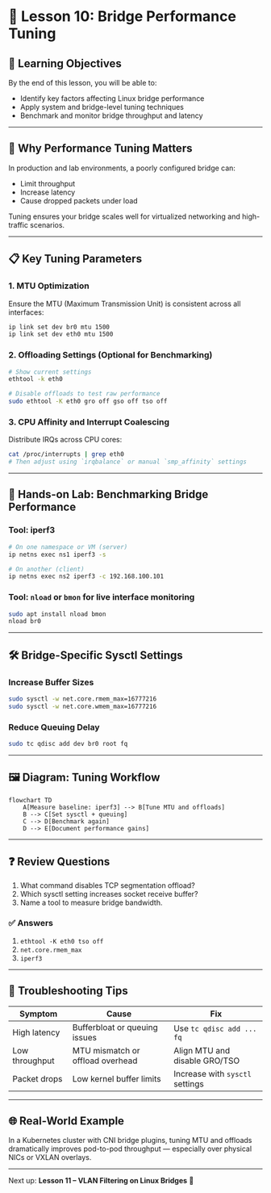 # 🧠 Lesson 10: Bridge Performance Tuning

## 🎯 Learning Objectives

By the end of this lesson, you will be able to:

- Identify key factors affecting Linux bridge performance
- Apply system and bridge-level tuning techniques
- Benchmark and monitor bridge throughput and latency

---

## 🚀 Why Performance Tuning Matters

In production and lab environments, a poorly configured bridge can:

- Limit throughput
- Increase latency
- Cause dropped packets under load

Tuning ensures your bridge scales well for virtualized networking and high-traffic scenarios.

---

## 📋 Key Tuning Parameters

### 1. MTU Optimization

Ensure the MTU (Maximum Transmission Unit) is consistent across all interfaces:

```bash
ip link set dev br0 mtu 1500
ip link set dev eth0 mtu 1500
```

### 2. Offloading Settings (Optional for Benchmarking)

```bash
# Show current settings
ethtool -k eth0

# Disable offloads to test raw performance
sudo ethtool -K eth0 gro off gso off tso off
```

### 3. CPU Affinity and Interrupt Coalescing

Distribute IRQs across CPU cores:

```bash
cat /proc/interrupts | grep eth0
# Then adjust using `irqbalance` or manual `smp_affinity` settings
```

---

## 🧪 Hands-on Lab: Benchmarking Bridge Performance

### Tool: iperf3

```bash
# On one namespace or VM (server)
ip netns exec ns1 iperf3 -s

# On another (client)
ip netns exec ns2 iperf3 -c 192.168.100.101
```

### Tool: `nload` or `bmon` for live interface monitoring

```bash
sudo apt install nload bmon
nload br0
```

---

## 🛠️ Bridge-Specific Sysctl Settings

### Increase Buffer Sizes

```bash
sudo sysctl -w net.core.rmem_max=16777216
sudo sysctl -w net.core.wmem_max=16777216
```

### Reduce Queuing Delay

```bash
sudo tc qdisc add dev br0 root fq
```

---

## 🖼️ Diagram: Tuning Workflow

```mermaid
flowchart TD
    A[Measure baseline: iperf3] --> B[Tune MTU and offloads]
    B --> C[Set sysctl + queuing]
    C --> D[Benchmark again]
    D --> E[Document performance gains]
```

---

## ❓ Review Questions

1. What command disables TCP segmentation offload?
2. Which sysctl setting increases socket receive buffer?
3. Name a tool to measure bridge bandwidth.

### ✅ Answers

1. `ethtool -K eth0 tso off`
2. `net.core.rmem_max`
3. `iperf3`

---

## 🧯 Troubleshooting Tips

| Symptom | Cause | Fix |
|--------|--------|-----|
| High latency | Bufferbloat or queuing issues | Use `tc qdisc add ... fq` |
| Low throughput | MTU mismatch or offload overhead | Align MTU and disable GRO/TSO |
| Packet drops | Low kernel buffer limits | Increase with `sysctl` settings |

---

## 🌐 Real-World Example

In a Kubernetes cluster with CNI bridge plugins, tuning MTU and offloads dramatically improves pod-to-pod throughput — especially over physical NICs or VXLAN overlays.

---

Next up: **Lesson 11 – VLAN Filtering on Linux Bridges** 🧵
